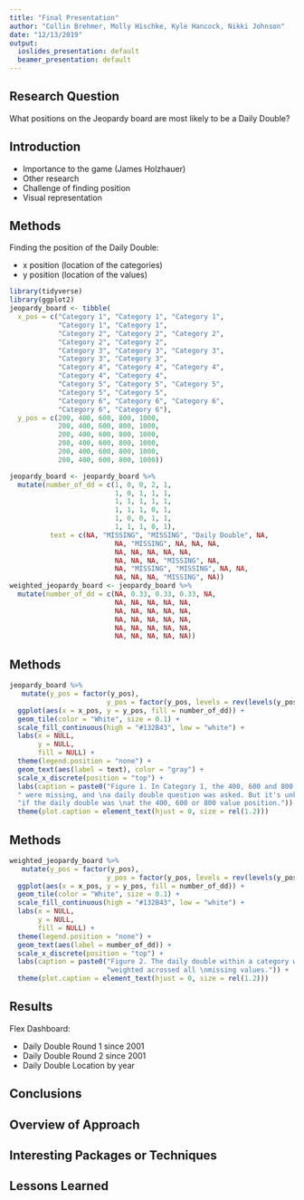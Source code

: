 ```yaml
---
title: "Final Presentation"
author: "Collin Brehmer, Molly Hischke, Kyle Hancock, Nikki Johnson"
date: "12/13/2019"
output:
  ioslides_presentation: default
  beamer_presentation: default
---
```


## Research Question

What positions on the Jeopardy board are most likely to be a Daily Double?

## Introduction

- Importance to the game (James Holzhauer)
- Other research
- Challenge of finding position
- Visual representation

## Methods

Finding the position of the Daily Double:

- x position (location of the categories)
- y position (location of the values)

```r
library(tidyverse)
library(ggplot2)
jeopardy_board <- tibble(
  x_pos = c("Category 1", "Category 1", "Category 1", 
            "Category 1", "Category 1", 
            "Category 2", "Category 2", "Category 2", 
            "Category 2", "Category 2",
            "Category 3", "Category 3", "Category 3", 
            "Category 3", "Category 3", 
            "Category 4", "Category 4", "Category 4", 
            "Category 4", "Category 4", 
            "Category 5", "Category 5", "Category 5", 
            "Category 5", "Category 5",
            "Category 6", "Category 6", "Category 6", 
            "Category 6", "Category 6"),
  y_pos = c(200, 400, 600, 800, 1000, 
            200, 400, 600, 800, 1000,
            200, 400, 600, 800, 1000,
            200, 400, 600, 800, 1000,
            200, 400, 600, 800, 1000, 
            200, 400, 600, 800, 1000))

jeopardy_board <- jeopardy_board %>% 
  mutate(number_of_dd = c(1, 0, 0, 2, 1,
                          1, 0, 1, 1, 1,
                          1, 1, 1, 1, 1,
                          1, 1, 1, 0, 1,
                          1, 0, 0, 1, 1,
                          1, 1, 1, 0, 1),
          text = c(NA, "MISSING", "MISSING", "Daily Double", NA,
                          NA, "MISSING", NA, NA, NA,
                          NA, NA, NA, NA, NA,
                          NA, NA, NA, "MISSING", NA,
                          NA, "MISSING", "MISSING", NA, NA,
                          NA, NA, NA, "MISSING", NA)) 
weighted_jeopardy_board <- jeopardy_board %>% 
  mutate(number_of_dd = c(NA, 0.33, 0.33, 0.33, NA,
                          NA, NA, NA, NA, NA,
                          NA, NA, NA, NA, NA,
                          NA, NA, NA, NA, NA,
                          NA, NA, NA, NA, NA,
                          NA, NA, NA, NA, NA)) 

```

## Methods
      
```r
jeopardy_board %>% 
   mutate(y_pos = factor(y_pos), 
                        y_pos = factor(y_pos, levels = rev(levels(y_pos)))) %>% 
  ggplot(aes(x = x_pos, y = y_pos, fill = number_of_dd)) +
  geom_tile(color = "White", size = 0.1) +
  scale_fill_continuous(high = "#132B43", low = "white") + 
  labs(x = NULL, 
       y = NULL, 
       fill = NULL) +
  theme(legend.position = "none") + 
  geom_text(aes(label = text), color = "gray") +
  scale_x_discrete(position = "top") +
  labs(caption = paste0("Figure 1. In Category 1, the 400, 600 and 800 values",
  " were missing, and \na daily double question was asked. But it's unknown ",
  "if the daily double was \nat the 400, 600 or 800 value position.")) +
  theme(plot.caption = element_text(hjust = 0, size = rel(1.2)))
```

## Methods

```r
weighted_jeopardy_board %>% 
   mutate(y_pos = factor(y_pos), 
                        y_pos = factor(y_pos, levels = rev(levels(y_pos)))) %>% 
  ggplot(aes(x = x_pos, y = y_pos, fill = number_of_dd)) +
  geom_tile(color = "White", size = 0.1) +
  scale_fill_continuous(high = "#132B43", low = "white") + 
  labs(x = NULL, 
       y = NULL, 
       fill = NULL) +
  theme(legend.position = "none") + 
  geom_text(aes(label = number_of_dd)) +
  scale_x_discrete(position = "top") +
  labs(caption = paste0("Figure 2. The daily double within a category was ",
                        "weighted acrossed all \nmissing values.")) +
  theme(plot.caption = element_text(hjust = 0, size = rel(1.2)))
```

## Results

Flex Dashboard:

- Daily Double Round 1 since 2001
- Daily Double Round 2 since 2001
- Daily Double Location by year

## Conclusions



## Overview of Approach

## Interesting Packages or Techniques

## Lessons Learned